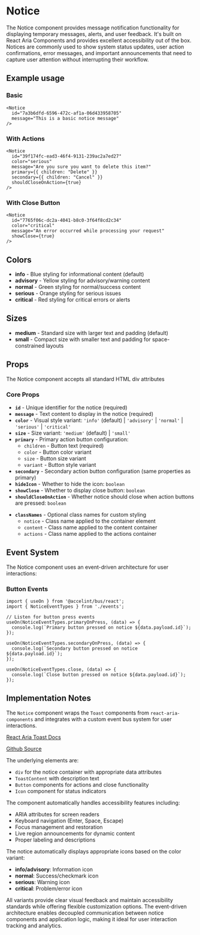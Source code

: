

<Meta of={NoticeStories} />

# Notice
The Notice component provides message notification functionality for displaying temporary messages, alerts, and user feedback. It's built on React Aria Components and provides excellent accessibility out of the box. Notices are commonly used to show system status updates, user action confirmations, error messages, and important announcements that need to capture user attention without interrupting their workflow.

## Example usage

### Basic
```tsx
<Notice
  id="7a3b6dfd-6596-472c-af1a-06d433958705"
  message="This is a basic notice message"
/>
```

<Canvas of={NoticeStories.Default} />

### With Actions
```tsx
<Notice
  id="39f174fc-ead3-46f4-9131-239ac2a7ed27"
  color="serious"
  message="Are you sure you want to delete this item?"
  primary={{ children: "Delete" }}
  secondary={{ children: "Cancel" }}
  shouldCloseOnAction={true}
/>
```

### With Close Button
```tsx
<Notice
  id="7765f06c-dc2a-4041-b8c0-3f64f8cd2c34"
  color="critical"
  message="An error occurred while processing your request"
  showClose={true}
/>
```

## Colors

* **info** - Blue styling for informational content (default)
* **advisory** - Yellow styling for advisory/warning content
* **normal** - Green styling for normal/success content
* **serious** - Orange styling for serious issues
* **critical** - Red styling for critical errors or alerts

## Sizes

* **medium** - Standard size with larger text and padding (default)
* **small** - Compact size with smaller text and padding for space-constrained layouts

## Props
The Notice component accepts all standard HTML div attributes

### Core Props
* **`id`** - Unique identifier for the notice (required)
* **`message`** - Text content to display in the notice (required)
* **`color`** - Visual style variant: `'info'` (default) | `'advisory'` | `'normal'` | `'serious'` | `'critical'`
* **`size`** - Size variant: `'medium'` (default) | `'small'`
* **`primary`** - Primary action button configuration:
  * `children` - Button text (required)
  * `color` - Button color variant
  * `size` - Button size variant
  * `variant` - Button style variant
* **`secondary`** - Secondary action button configuration (same properties as primary)
* **`hideIcon`** - Whether to hide the icon: `boolean`
* **`showClose`** - Whether to display close button: `boolean`
* **`shouldCloseOnAction`** - Whether notice should close when action buttons are pressed: `boolean`
- **`classNames`** - Optional class names for custom styling
  - `notice` - Class name applied to the container element
  - `content` - Class name applied to the content container
  - `actions` - Class name applied to the actions container

## Event System

The Notice component uses an event-driven architecture for user interactions:

### Button Events
```tsx
import { useOn } from '@accelint/bus/react';
import { NoticeEventTypes } from './events';

// Listen for button press events
useOn(NoticeEventTypes.primaryOnPress, (data) => {
  console.log(`Primary button pressed on notice ${data.payload.id}`);
});

useOn(NoticeEventTypes.secondaryOnPress, (data) => {
  console.log(`Secondary button pressed on notice ${data.payload.id}`);
});

useOn(NoticeEventTypes.close, (data) => {
  console.log(`Close button pressed on notice ${data.payload.id}`);
});
```

## Implementation Notes
The `Notice` component wraps the `Toast` components from `react-aria-components` and integrates with a custom event bus system for user interactions.

[React Aria Toast Docs](https://react-spectrum.adobe.com/react-aria/Toast.html)

[Github Source](https://github.com/gohypergiant/standard-toolkit/tree/main/design-toolkit/components/src/components/notice)

The underlying elements are:
- `div` for the notice container with appropriate data attributes
- `ToastContent` with description text
- `Button` components for actions and close functionality
- `Icon` component for status indicators

The component automatically handles accessibility features including:
- ARIA attributes for screen readers
- Keyboard navigation (Enter, Space, Escape)
- Focus management and restoration
- Live region announcements for dynamic content
- Proper labeling and descriptions

The notice automatically displays appropriate icons based on the color variant:
- **info/advisory**: Information icon
- **normal**: Success/checkmark icon
- **serious**: Warning icon
- **critical**: Problem/error icon

All variants provide clear visual feedback and maintain accessibility standards while offering flexible customization options. The event-driven architecture enables decoupled communication between notice components and application logic, making it ideal for user interaction tracking and analytics.
